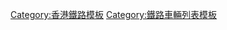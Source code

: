 {{Navbox
|name = 港鐵非客運列車
|title = 港鐵非客運列車
|listclass = hlist

|group1 = 地鐵系統
|list1 = 
* [[港鐵Schoma柴油機車及Brush電力機車|港鐵Schoma柴油機車]]
* [[港鐵Schoma柴油機車及Brush電力機車|港鐵Brush電力機車]]

|group2 = 九鐵系統
|list2 = 
* [[港鐵Schoma柴油機車及Brush電力機車|港鐵Schoma柴油機車]]
*  [[Eurorunner|港鐵ER20型柴油機車]]
* [[CKD0A型內燃機車|港鐵CKD0A型柴油機車]]

|group3 = 已退役
|list3 = 
* [[G12型柴油機車|九鐵G12型柴油機車]]
* [[G16型柴油機車|港鐵G16型柴油機車]]
* [[G26型柴油機車|港鐵G26型柴油機車]]
}}<noinclude>
[[Category:香港鐵路模板]]
[[Category:鐵路車輛列表模板]]
</noinclude>
